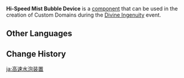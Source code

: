 {{Component Infobox
|id          = 4015
|image       = Item Hi-Speed Mist Bubble Device.png
|load        = 4
|event       = Divine Ingenuity
|description = These bubbles will move back and forth quickly within a fixed area.<br>Characters hit by these bubbles will be imprisoned within them for a time.<br>Characters who come into contact with a bubble will lose a fixed amount of Life Points.
|placement   = Free
|category    = Traps
|size        = 2 · 10 · 2
}}
'''Hi-Speed Mist Bubble Device''' is a [[component]] that can be used in the creation of Custom Domains during the [[Divine Ingenuity]] event.

==Other Languages==
{{Other Languages
|default_hidden = 1
|en      = Hi-Speed Mist Bubble Device
|zhs     = 高速水泡机关
|zhs_rm  = Gāosù Shuǐpào Jīguān
|zht     = 高速水泡機關
|zht_rm  = Gāosù Shuǐpào Jīguān
|ja      = 高速水泡装置
|ja_rm   = Kousoku Suihou Souchi
|ko      = 고속 물방울 장치
|es      = Burbuja veloz
|fr      = Lance-bulles rapide
|ru      = Механизм быстрых туманных пузырей
|th      = กลไกฟองน้ำความเร็วสูง
|th_rm   = 
|vi      = Cơ Quan Bóng Nước Cao Tốc
|de      = Hochgeschwindigkeits-Wasserblasenvorrichtung
|id      = Gelembung Air Berkecepatan Tinggi
|pt      = Mecanismo de Bolha de Névoa Veloz
|tr      = Hızlı Sis Baloncuğu Cihazı
|it      = Meccanismo bolle di nebbia ad alta velocità
}}

==Change History==
{{Change History|2.5}}

[[ja:高速水泡装置]]